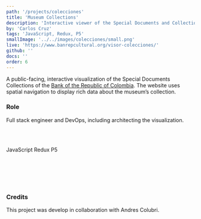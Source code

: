 ```yaml
---
path: '/projects/colecciones'
title: 'Museum Collections'
description: 'Interactive viewer of the Special Documents and Collections'
by: 'Carlos Cruz'
tags: 'JavaScript, Redux, P5'
smallImage: '../../images/colecciones/small.png'
live: 'https://www.banrepcultural.org/visor-colecciones/'
github: ''
docs: ''
order: 6
---
```



A public-facing, interactive visualization of the Special Documents Collections of the [Bank of the Republic of Colombia](https://www.banrepcultural.org/coleccion-bibliografica/especiales). The website uses spatial navigation to display rich data about the museum’s collection.

### Role

Full stack engineer and DevOps, including architecting the visualization. 


<br></br>

<TagContainer>
  <Tag>JavaScript</Tag>
  <Tag>Redux</Tag>
  <Tag>P5</Tag>
</TagContainer>

<br>
</br>
<br>
</br>

<Slider dots infinite slidesToShow={1} slidesToScroll={1}>
  <div>
      <ImageMDX src="col-show-0.png" alt="ore" />
  </div>
  <div>
      <ImageMDX src="col-show-1.png" alt="ore" />
  </div>
</Slider>

<br>
</br>

### Credits

This project was develop in collaboration with Andres Colubri.
